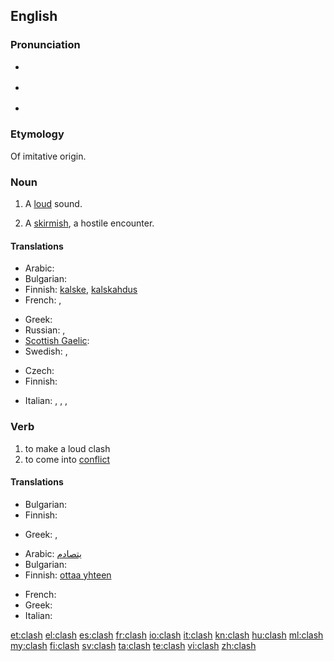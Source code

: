 {{wikipedia}}
==English==

===Pronunciation===
* {{a|UK}} {{IPA|/ˈklɑːʃ/}}
* {{a|UK}} {{IPA|/ˈklæʃ/}}
* {{rhymes|æʃ}}

===Etymology===
Of imitative origin.

===Noun===
{{en-noun|es}}

# {{onomatopoeia}} A [[loud]] sound.
# {{military}} A [[skirmish]], a hostile encounter.

====Translations====
{{trans-top|loud sound}}
* Arabic: {{t|ar|تصادم}}
* Bulgarian: {{t|bg|трясък|m}}
* Finnish: [[kalske]], [[kalskahdus]]
* French: {{t+|fr|fracas}}, {{t+|fr|cliquetis}}
{{trans-mid}}
* Greek: {{t+|el|κλαγγή|f|tr=klagi}}
* Russian: {{t+|ru|лязг}}, {{t+|ru|громыхание}}
* [[Scottish Gaelic]]: {{t-|gd|gliong|m|xs=Scottish Gaelic}}
* Swedish: {{t|sv|skräll}}, {{t+|sv|smäll}}
{{trans-bottom}}

{{trans-top|skirmish}}
* Czech: {{t-|cs|střet|m}}
* Finnish: {{t|fi|yhteenotto}}
{{trans-mid}}
* Italian: {{t|it|scontro|m}}, {{t|it|schermaglia|f}}, {{t|it|baruffa|f}}, {{t|it|zuffa|f}}
{{trans-bottom}}

===Verb===
{{en-verb|clash|es}}

# to make a loud clash
# to come into [[conflict]]

====Translations====
{{trans-top|clash}}
* Bulgarian: {{t|bg|тряскам}}
* Finnish: {{t-|fi|kalskahtaa}}
{{trans-mid}}
* Greek: {{t|el|κλαγγάζω|tr=klagazo}},  {{t|el|βροντώ|tr=vronto}}
{{trans-bottom}}

{{trans-top|conflict}}
* Arabic: [[يتصادم]]
* Bulgarian: {{t|bg|сблъсквам се}}
* Finnish: [[ottaa yhteen]]
{{trans-mid}}
* French: {{t+|fr|s'affronter}}
* Greek: {{t|el|συγκρούομαι|tr=sinkruome}}
* Italian: {{t+|it|cozzare}}
{{trans-bottom}}

[[et:clash]]
[[el:clash]]
[[es:clash]]
[[fr:clash]]
[[io:clash]]
[[it:clash]]
[[kn:clash]]
[[hu:clash]]
[[ml:clash]]
[[my:clash]]
[[fi:clash]]
[[sv:clash]]
[[ta:clash]]
[[te:clash]]
[[vi:clash]]
[[zh:clash]]